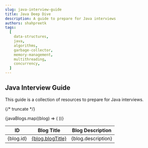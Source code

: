 ```yaml
---
slug: java-interview-guide
title: Java Deep Dive
description: A guide to prepare for Java interviews
authors: shahpreetk
tags:
  [
    data-structures,
    java,
    algorithms,
    garbage-collector,
    memory-management,
    multithreading,
    concurrency,
  ]
---
```



## Java Interview Guide

This guide is a collection of resources to prepare for Java interviews.

{/* truncate */}

<table>
  <thead>
    <tr>
      <th>ID</th>
      <th>Blog Title</th>
      <th>Blog Description</th>
    </tr>
  </thead>
  <tbody>
    {javaBlogs.map((blog) => (
      <tr key={blog.id}>
        <td>{blog.id}</td>
        <td>
          <a href={`\/blog${blog.link}`}> {blog.blogTitle} </a>
        </td>
        <td>{blog.description}</td>
      </tr>
    ))}
  </tbody>
</table>
